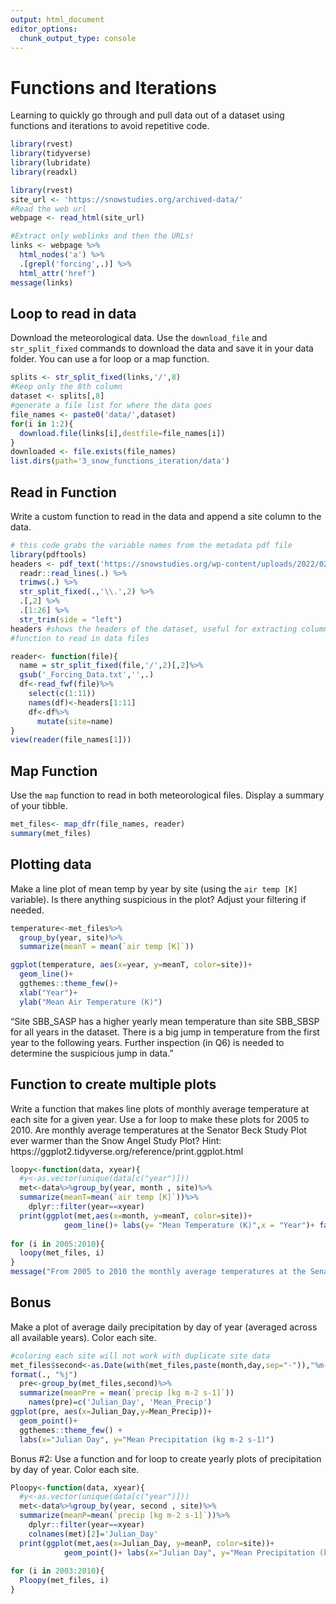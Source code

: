 ```yaml
---
output: html_document
editor_options: 
  chunk_output_type: console
---
```

# Functions and Iterations
Learning to quickly go through and pull data out of a dataset using functions and iterations to avoid repetitive code. 
```r
library(rvest)
library(tidyverse)
library(lubridate)
library(readxl)

```

```r
library(rvest)
site_url <- 'https://snowstudies.org/archived-data/'
#Read the web url
webpage <- read_html(site_url)

#Extract only weblinks and then the URLs!
links <- webpage %>%
  html_nodes('a') %>%
  .[grepl('forcing',.)] %>%
  html_attr('href')
message(links)
```
## Loop to read in data 
Download the meteorological data. Use the `download_file` and `str_split_fixed` commands to download the data and save it in your data folder. You can use a for loop or a map function. 
```r
splits <- str_split_fixed(links,'/',8)
#Keep only the 8th column
dataset <- splits[,8] 
#generate a file list for where the data goes
file_names <- paste0('data/',dataset)
for(i in 1:2){
  download.file(links[i],destfile=file_names[i])
}
downloaded <- file.exists(file_names)
list.dirs(path='3_snow_functions_iteration/data')


```
## Read in Function
Write a custom function to read in the data and append a site column to the data. 

```r

# this code grabs the variable names from the metadata pdf file
library(pdftools)
headers <- pdf_text('https://snowstudies.org/wp-content/uploads/2022/02/Serially-Complete-Metadata-text08.pdf') %>%
  readr::read_lines(.) %>%
  trimws(.) %>%
  str_split_fixed(.,'\\.',2) %>%
  .[,2] %>%
  .[1:26] %>%
  str_trim(side = "left")
headers #shows the headers of the dataset, useful for extracting columns. 
#function to read in data files

reader<- function(file){
  name = str_split_fixed(file,'/',2)[,2]%>%
  gsub('_Forcing_Data.txt','',.)
  df<-read_fwf(file)%>%
    select(c(1:11))
    names(df)<-headers[1:11]
    df<-df%>%
      mutate(site=name)
}
view(reader(file_names[1]))

```

## Map Function
Use the `map` function to read in both meteorological files. Display a summary of your tibble.
```r

met_files<- map_dfr(file_names, reader)
summary(met_files)

```
## Plotting data
Make a line plot of mean temp by year by site (using the `air temp [K]` variable). Is there anything suspicious in the plot? Adjust your filtering if needed.
```r
temperature<-met_files%>%
  group_by(year, site)%>%
  summarize(meanT = mean(`air temp [K]`))

ggplot(temperature, aes(x=year, y=meanT, color=site))+
  geom_line()+
  ggthemes::theme_few()+
  xlab("Year")+
  ylab("Mean Air Temperature (K)")

```
"Site SBB_SASP has a higher yearly mean temperature than site SBB_SBSP for all years in the dataset. There is a big jump in temperature from the first year to the following years. Further inspection (in Q6) is needed to determine the suspicious jump in data."

## Function to create multiple plots
Write a function that makes line plots of monthly average temperature at each site for a given year. Use a for loop to make these plots for 2005 to 2010. Are monthly average temperatures at the Senator Beck Study Plot ever warmer than the Snow Angel Study Plot?
Hint: https://ggplot2.tidyverse.org/reference/print.ggplot.html
```r

loopy<-function(data, xyear){
  #y<-as.vector(unique(data[c("year")]))
  met<-data%>%group_by(year, month , site)%>%
  summarize(meanT=mean(`air temp [K]`))%>%
    dplyr::filter(year==xyear)
  print(ggplot(met,aes(x=month, y=meanT, color=site))+
            geom_line()+ labs(y= "Mean Temperature (K)",x = "Year")+ facet_wrap(xyear))}
  
for (i in 2005:2010){
  loopy(met_files, i)
}
message("From 2005 to 2010 the monthly average temperatures at the Senator Beck Study Plot are never warmer than the Snow Angel Study Plot")

```
## Bonus
Make a plot of average daily precipitation by day of year (averaged across all available years). Color each site. 
```r
#coloring each site will not work with duplicate site data
met_files$second<-as.Date(with(met_files,paste(month,day,sep="-")),"%m-%d")%>%
format(., "%j")
  pre<-group_by(met_files,second)%>%
  summarize(meanPre = mean(`precip [kg m-2 s-1]`))
    names(pre)=c('Julian_Day', 'Mean_Precip')
ggplot(pre, aes(x=Julian_Day,y=Mean_Precip))+
  geom_point()+
  ggthemes::theme_few() +
  labs(x="Julian Day", y="Mean Precipitation (kg m-2 s-1)")


```
Bonus #2: Use a function and for loop to create yearly plots of precipitation by day of year. Color each site. 
```r

Ploopy<-function(data, xyear){
  #y<-as.vector(unique(data[c("year")]))
  met<-data%>%group_by(year, second , site)%>%
  summarize(meanP=mean(`precip [kg m-2 s-1]`))%>%
    dplyr::filter(year==xyear)
    colnames(met)[2]='Julian_Day'
  print(ggplot(met,aes(x=Julian_Day, y=meanP, color=site))+
            geom_point()+ labs(x="Julian Day", y="Mean Precipitation (kg m-2 s-1)") + facet_wrap(xyear))}
  
for (i in 2003:2010){
  Ploopy(met_files, i)
}

```
